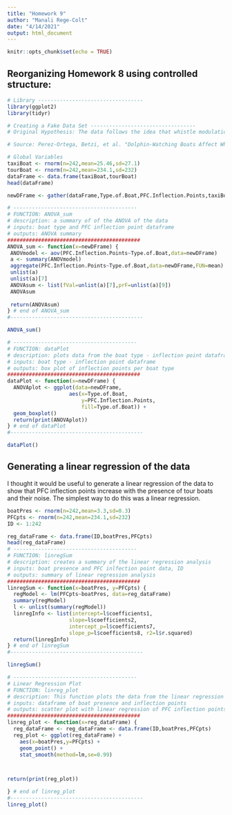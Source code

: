 ```yaml
---
title: "Homework 9"
author: "Manali Rege-Colt"
date: "4/14/2021"
output: html_document
---
```


```r
knitr::opts_chunk$set(echo = TRUE)
```

## Reorganizing Homework 8 using controlled structure: 
```r
# Library ----------------------------------
library(ggplot2)
library(tidyr)

# Creating a Fake Data Set ----------------------------------
# Original Hypothesis: The data follows the idea that whistle modulation # increases as the number of tour boats present also increases

# Source: Perez-Ortega, Betzi, et al. "Dolphin-Watching Boats Affect Whistle Frequency Modulation in Bottlenose Dolphins." Frontiers in Marine Science 8 (2021): 102.

# Global Variables
taxiBoat <- rnorm(n=242,mean=25.46,sd=27.1)
tourBoat <- rnorm(n=242,mean=234.1,sd=232)
dataFrame <- data.frame(taxiBoat,tourBoat)
head(dataFrame)

newDFrame <- gather(dataFrame,Type.of.Boat,PFC.Inflection.Points,taxiBoat:tourBoat)

# ----------------------------------------
# FUNCTION: ANOVA_sum
# description: a summary of of the ANOVA of the data 
# inputs: boat type and PFC inflection point dataframe
# outputs: ANOVA summary
###########################################
ANOVA_sum <- function(x=newDFrame) {
 ANOVmodel <- aov(PFC.Inflection.Points~Type.of.Boat,data=newDFrame)
 a <- summary(ANOVmodel)
 aggregate(PFC.Inflection.Points~Type.of.Boat,data=newDFrame,FUN=mean)
 unlist(a)
 unlist(a)[7]
 ANOVAsum <- list(fVal=unlist(a)[7],prF=unlist(a)[9])
 ANOVAsum
 
 return(ANOVAsum)
} # end of ANOVA_sum
#-------------------------------------------

ANOVA_sum()

# ----------------------------------------
# FUNCTION: dataPlot
# description: plots data from the boat type - inflection point dataframe
# inputs: boat type - inflection point dataframe
# outputs: box plot of inflection points per boat type
###########################################
dataPlot <- function(x=newDFrame) {
  ANOVAplot <- ggplot(data=newDFrame, 
                    aes(x=Type.of.Boat,
                        y=PFC.Inflection.Points, 
                        fill=Type.of.Boat)) + 
  geom_boxplot()
  return(print(ANOVAplot))
} # end of dataPlot
#-------------------------------------------

dataPlot()
```

## Generating a linear regression of the data
I thought it would be useful to generate a linear regression of the data to show that PFC inflection points increase with the presence of tour boats and their noise. The simplest way to do this was a linear regression. 
```r
boatPres <- rnorm(n=242,mean=3.3,sd=0.3)
PFCpts <- rnorm(n=242,mean=234.1,sd=232)
ID <- 1:242

reg_dataFrame <- data.frame(ID,boatPres,PFCpts)
head(reg_dataFrame)
# ----------------------------------------
# FUNCTION: linregSum
# description: creates a summary of the linear regression analysis
# inputs: boat presence and PFC inlfection point data, ID
# outputs: summary of linear regression analysis
###########################################
linregSum <- function(x=boatPres, y=PFCpts) {
  regModel <- lm(PFCpts~boatPres, data=reg_dataFrame)
  summary(regModel)
  l <- unlist(summary(regModel))
  linregInfo <- list(intercept=l$coefficients1,
                    slope=l$coefficients2,
                    intercept_p=l$coefficients7,
                    slope_p=l$coefficients8, r2=l$r.squared)
  return(linregInfo)
} # end of linregSum
#-------------------------------------------

linregSum()

# ----------------------------------------
# Linear Regression Plot
# FUNCTION: linreg_plot
# description: This function plots the data from the linear regression dataframe into a linear regression plot
# inputs: dataframe of boat presence and inflection points
# outputs: scatter plot with linear regression of PFC inflection points versus boat presence
###########################################
linreg_plot <- function(x=reg_dataFrame) {
  reg_dataFrame <- reg_dataFrame <- data.frame(ID,boatPres,PFCpts)
  reg_plot <- ggplot(reg_dataFrame) +
    aes(x=boatPres,y=PFCpts) +
    geom_point() +
    stat_smooth(method=lm,se=0.99)



return(print(reg_plot))

} # end of linreg_plot
#-------------------------------------------
linreg_plot()
```

